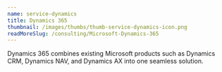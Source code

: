 ```yaml
---
name: service-dynamics
title: Dynamics 365
thumbnail: /images/thumbs/thumb-service-dynamics-icon.png
readMoreSlug: /consulting/Microsoft-Dynamics-365
---
```


Dynamics 365 combines existing Microsoft products such as Dynamics CRM, Dynamics NAV, and Dynamics AX into one seamless solution.
